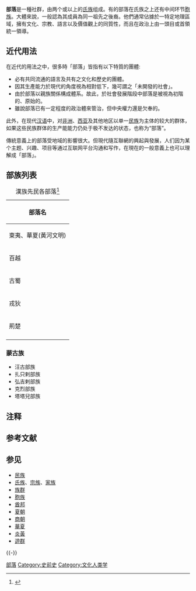 {{otheruses|subject=因宗族關係發展而成的地域社群|other=部落的其他意思|部落 (消歧義)}}
'''部落'''是一種社群，由两个或以上的[[氏族|氏族]]组成。有的部落在氏族之上还有中间环节[[胞族|胞族]]。大體來說，一般認為其成員為同一祖先之後裔。他們通常佔據於一特定地理區域，擁有文化、宗教、語言以及價值觀上的同質性，而且在政治上由一頭目或首領統一領導。

==近代用法==
在近代的用法之中，很多時「部落」皆指有以下特質的團體:
* 必有共同流通的語言及共有之文化和歷史的團體。
* 因其生產能力於現代的角度視為相對低下，幾可謂之「未開發的社會」。
* 由於部落以親族關係構成體系。故此，於社會發展階段中部落是被視為初階的、原始的。
* 雖說部落已有一定程度的政治體來管治，但中央權力還是欠奉的。
 
此外，在现代[[汉语|汉语]]中，对[[非洲|非洲]]、[[西亚|西亚]]及其他地区以单一[[民族|民族]]为主体的较大的群体，如果这些民族群体的生产能能力仍处于极不发达的状态，也称为“部落”。

傳統意義上的部落受地域的影響很大。但現代隨互聯網的興起與發展，人们因为某个主题、兴趣、项目等通过互联网平台沟通和写作，在現在的一般意義上也可以理解成「部落」。

== 部族列表 ==
{| class="wikitable" 		
|+漢族先民各部落<ref>{{Cite web |url=http://minzu.folkw.com/Content.Asp?Id=312 |title=汉族的族称族源 |access-date=2018-03-16 |archive-url=https://web.archive.org/web/20180317035649/http://minzu.folkw.com/Content.Asp?Id=312 |archive-date=2018-03-17 |dead-url=yes }}</ref>	
!  部落名
|-	
|  東夷、華夏(黃河文明){{注|1=依《细讲中国历史丛书·夏》第一章明言夏人商人周人三者「是由氏族、部落、部落聯盟形成發展而來的宗族」，又據《中國傳統「族群觀」與先秦文獻「族」字使用淺析》一文分析，在《尚書》代表的周代以前的文獻中，「夏」並不是代表中原文明人群的泛指，而「夷」字也尚未成為「蠻夷」的泛指，當時「夷夏之辨」並沒有成為普遍的觀念。而周代的的「夷夏之辨」乃是根據文化傳統把「天下」的人群分做兩大類的區分，而不是一個「多種類」（甲族、乙族、丙族等）平行並存的分類框架，若以中原地區為文化中心來看，「夷夏之辨」表現的僅僅是「教化之內」和「教化之外」的區別，並不是什麼依據血緣、體質、語言的差別而固定不變的「民族」差別。故夏人商人周人三者皆非民族，而是部落或部族。}} 
|-				
|  百越{{noteTag|1=在此并不包括雒越及西甌。}}{{noteTag|1=百越并不符合民族擁有「共同祖先所連結起來的共同體」的定義，其後裔族群的祖先不同，有大禹（漢族）、雄王（京族）、布洛陀（壯族）、袍隆扣（黎族）等等，又據《中国传统“族群观”与先秦文献“族”字使用浅析》一文分析，在《尚书》代表的周代以前的文献中，“夏”并不是代表中原文明人群的泛指，而“夷”字也尚未成为“蛮夷”的泛指，當時“夷夏之辨”并没有成为普遍的观念。而周代的的“夷夏之辨”乃是根据文化传统把“天下”的人群分做两大类的区分，而不是一个“多种类”（甲族、乙族、丙族等）平行并存的分类框架。若以中原地区为文化中心来看，“夷夏之辨”表现的仅仅是“教化之内”和“教化之外”的区别，并不是什么依据血缘、体质、语言的差别而固定不变的“民族”差别。}}
|-				
|  古蜀
|-		
| 戎狄{{noteTag|1=林沄《戎狄非胡論》認為戎狄等人群與後世胡人各民族並沒有任何關係。}} 
|-			
|  荊楚{{noteTag|1=即屈家嶺文化，一般稱為「三苗」或「楚蠻」，《早期中国文明:江汉文化与荆楚文明》認為「三苗」是虛無縹緲的存在，應改稱為「炎帝祝融文化」。}}
|-		
|}


=== 蒙古族{{注|1=以下部族是蒙古族的族源}} ===
*汪古部族
*扎只剌部族
*弘吉剌部族
*克烈部族
*塔塔兒部族

== 注释 ==
{{NoteFoot}}

== 参考文献 ==
{{Reflist|30em}}

== 参见 ==
*[[民族|民族]]
*[[氏族|氏族]]、[[宗族|宗族]]、[[家族|家族]]
*[[族群|族群]]
*[[胞族|胞族]]
*[[酋邦|酋邦]]
*[[夏朝|夏朝]]
*[[商朝|商朝]]
*[[華夏|華夏]]
*[[炎黃|炎黃]]
*[[遊群|遊群]]

{{-}}
{{Authority control}}

[[Category:部落|]]
[[Category:史前史|Category:史前史]]
[[Category:文化人类学|Category:文化人类学]]